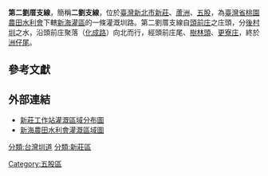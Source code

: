 {{Infobox 台灣圳道
|name      = 第二劉厝支線
|image     = 
|imagename = 
|othername = 
|formalname= 
|belong    = 桃園農田水利會
|founder   = 
|area      = {{ROC-TW}}[[新北市|新北市]]
|begin     = 
|complete  = 
|origin    = [[大漢溪|大漢溪]]
|length    = 
|measure   = 
|location  =
|altitude  = 
|specialty =
|cost      = 
|website   =
}}
'''第二劉厝支線'''，簡稱'''二劉支線'''，位於[[臺灣|臺灣]][[新北市|新北市]][[新莊區|新莊]]、[[蘆洲區|蘆洲]]、[[五股區|五股]]，為[[臺灣省桃園農田水利會|臺灣省桃園農田水利會]]下轄[[新海灌區|新海灌區]]的一條灌溉圳路。第二劉厝支線自[[頭前庄|頭前庄]]之庄頭，分[[後村圳|後村圳]]之水，沿頭前庄聚落（[[化成路|化成路]]）向北而行，經頭前庄尾、[[樹林頭|樹林頭]]、[[更寮_(新北市)|更寮庄]]，終於[[洲仔尾|洲仔尾]]{{R|新莊工作站灌區圖|臺灣堡圖|李進億}}。

==參考文獻==
{{reflist|refs=
<ref name="新莊工作站灌區圖">{{cite book|author=桃園農田水利會新莊工作站|title=〈新莊工作站灌區圖〉|year=2007}}</ref>
<ref name="臺灣堡圖">{{cite book|title=《臺灣堡圖》大正版|year=1921}}</ref>
<ref name="李進億">{{cite book|author=李進億|title=《水利秩序之形成與挑戰—以後村圳灌溉區為中心之考察(1763-1945)》|year=2013|pages=66|url=https://hdl.handle.net/11296/k2z4ea}}</ref>
}}

==外部連結==
*[http://www.tia.org.tw/upload/wksn/20090615100740-r-%E6%96%B0%E8%8E%8A%E5%B7%A5%E4%BD%9C%E7%AB%99%E7%81%8C%E5%8D%80%E5%9C%96.pdf 新莊工作站灌溉區域分布圖] {{Wayback|url=http://www.tia.org.tw/upload/wksn/20090615100740-r-%E6%96%B0%E8%8E%8A%E5%B7%A5%E4%BD%9C%E7%AB%99%E7%81%8C%E5%8D%80%E5%9C%96.pdf |date=20160304060745 }}
*[http://webgis.sinica.edu.tw/map_irrigation/Canal_B06.html 新海農田水利會灌溉區域圖] {{Wayback|url=http://webgis.sinica.edu.tw/map_irrigation/Canal_B06.html |date=20160304122001 }}

[[分類:台灣圳道|分類:台灣圳道]]
[[分類:新莊區|分類:新莊區]]
[[Category:五股區|Category:五股區]]